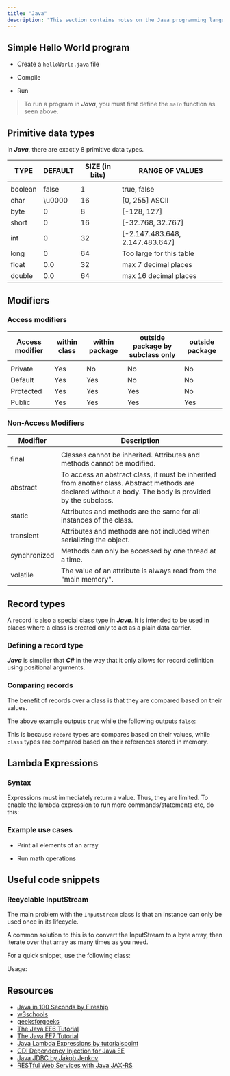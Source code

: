 ```yaml
---
title: "Java"
description: "This section contains notes on the Java programming language."
---
```



## Simple Hello World program

- Create a `helloWorld.java` file

  <Gist gistCode="b29f0911f2c60312781eeaffef349d2e" fileName="hello-world.java" />

- Compile

  <Gist gistCode="b29f0911f2c60312781eeaffef349d2e" fileName="compile.sh" />

- Run

  <Gist gistCode="b29f0911f2c60312781eeaffef349d2e" fileName="run.sh" />

> To run a program in ***Java***, you must first define the *`main`* function as seen above.

## Primitive data types

In ***Java***, there are exactly 8 primitive data types.

| TYPE| DEFAULT | SIZE (in bits) | RANGE OF VALUES |
| --- | --- | --- | --- |
|  |  |  |  |
| boolean | false | 1 | true, false |
| char | \u0000 | 16 | [0, 255] ASCII |
| byte | 0 | 8 | [-128, 127] |
| short | 0 | 16 | [-32.768, 32.767] |
| int | 0 | 32 | [-2.147.483.648, 2.147.483.647] |
| long | 0 | 64 | Too large for this table |
| float | 0.0 | 32 | max 7 decimal places |
| double | 0.0 | 64 | max 16 decimal places |

## Modifiers

### Access modifiers

| Access modifier | within class | within package | outside package by subclass only | outside package |
| --- | --- | --- | --- | --- |
|  |  |  |  |  |
| Private | Yes | No | No | No |
| Default | Yes | Yes | No | No |
| Protected | Yes | Yes | Yes | No |
| Public | Yes | Yes | Yes | Yes |

### Non-Access Modifiers

| Modifier | Description |
| --- | --- |
|  |  |
| final | Classes cannot be inherited. Attributes and methods cannot be modified. |
| abstract | To access an abstract class, it must be inherited from another class. Abstract methods are declared without a body. The body is provided by the subclass. |
| static | Attributes and methods are the same for all instances of the class. |
| transient | Attributes and methods are not included when serializing the object. |
| synchronized | Methods can only be accessed by one thread at a time. |
| volatile | The value of an attribute is always read from the "main memory". |

## Record types

A record is also a special class type in ***Java***.
It is intended to be used in places where a class is created only to act as a plain data carrier.

### Defining a record type

***Java*** is simplier that ***C\#*** in the way that it only allows for record definition using positional arguments.

<Gist gistCode="b29f0911f2c60312781eeaffef349d2e" fileName="record-definition.java" />

### Comparing records

The benefit of records over a class is that they are compared based on their values.

<Gist gistCode="b29f0911f2c60312781eeaffef349d2e" fileName="record-equals.java" />

The above example outputs `true` while the following outputs `false`:

<Gist gistCode="b29f0911f2c60312781eeaffef349d2e" fileName="class-equals.java" />

This is because `record` types are compares based on their values, while `class` types are compared based on their references stored in memory.

## Lambda Expressions

### Syntax

<Gist gistCode="b29f0911f2c60312781eeaffef349d2e" fileName="lambda-syntax-1.java" />

Expressions must immediately return a value. Thus, they are limited. To enable the lambda expression to run more commands/statements etc, do this:

<Gist gistCode="b29f0911f2c60312781eeaffef349d2e" fileName="lambda-syntax-2.java" />

### Example use cases

- Print all elements of an array

  <Gist gistCode="b29f0911f2c60312781eeaffef349d2e" fileName="lambda-print-all.java" />

- Run math operations

  <Gist gistCode="b29f0911f2c60312781eeaffef349d2e" fileName="lambda-math.java" />

## Useful code snippets

### Recyclable InputStream

The main problem with the `InputStream` class is that an instance can only be used once in its lifecycle.

A common solution to this is to convert the InputStream to a byte array, then iterate over that array as many times as you need.

For a quick snippet, use the following class:

<Gist gistCode="b29f0911f2c60312781eeaffef349d2e" fileName="recyclable-inputstream.java" />

Usage:

<Gist gistCode="b29f0911f2c60312781eeaffef349d2e" fileName="recyclable-inputstream-demo.java" />

## Resources

- [Java in 100 Seconds by Fireship](https://youtu.be/l9AzO1FMgM8)
- [w3schools](https://www.w3schools.com/java/default.asp)
- [geeksforgeeks](https://www.geeksforgeeks.org/introduction-to-java/)
- [The Java EE6 Tutorial](https://docs.oracle.com/javaee/6/tutorial/doc/javaeetutorial6.pdf)
- [The Java EE7 Tutorial](https://docs.oracle.com/javaee/7/JEETT.pdf)
- [Java Lambda Expressions by tutorialspoint](https://www.tutorialspoint.com/java8/java8_lambda_expressions.htm)
- [CDI Dependency Injection for Java EE](https://dzone.com/articles/cdi-di-p1)
- [Java JDBC by Jakob Jenkov](http://tutorials.jenkov.com/jdbc/index.html)
- [RESTful Web Services with Java JAX-RS](https://docs.oracle.com/javaee/6/tutorial/doc/gilik.html)

